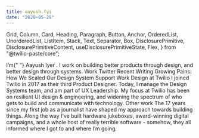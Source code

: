```yaml
---
title: aayush.fyi
date: "2020-05-29"
---
```


  Grid,
  Column,
  Card,
  Heading,
  Paragraph,
  Button,
  Anchor,
  OrderedList,
  UnorderedList,
  ListItem,
  Stack,
  Text,
  Separator,
  Box,
  DisclosurePrimitive,
  DisclosurePrimitiveContent,
  useDisclosurePrimitiveState,
  Flex,
} from "@twilio-paste/core";


<Box>
  <Grid>
    <Column span={[12, 12, 4]} offset={[0, 0, 1]}>
      <Heading as="h1" variant="heading10">
        I&rsquo;m{" "}
        <Box as="span" backgroundColor="colorBackgroundBrandHighlight">
          Aayush Iyer
        </Box>
        . I work on building better products through design, and better design through
        systems.
      </Heading>
      <Box backgroundColor="colorText">
        <Stack
          orientation={["vertical", "vertical", "horizontal"]}
          spacing="space60"
        >
          <Link href="/work" passHref>
            <Anchor>Work</Anchor>
          </Link>
            <Flex display="inline-flex" vAlignContent="center">
          <Link href="//twitter.com/aayush" passHref>
              <Anchor>Twitter</Anchor>
          </Link>
              <LinkExternalIcon
                decorative={false}
                title="Opens an external resource"
              />
            </Flex>
        </Stack>
      </Box>
    </Column>
  </Grid>
  <Box marginTop="space100">
    <Grid>
      <Column span={[12, 12, 4]} offset={[0, 0, 1]}>
        <Heading as="h2" variant="heading20">
          Recent Writing
        </Heading>
        <Link href="/writing/scaling_support" passHref>
          <Anchor>
            Growing Pains: How We Scaled Our Design System Support
          </Anchor>
        </Link>
      </Column>
      <Column span={[12, 12, 4]} offset={[0, 0, 1]}>
        <Heading as="h2" variant="heading20">
          Work
        </Heading>
        <Heading as="h3" variant="heading40">
          Design at Twilio
        </Heading>
        <Paragraph>
          I joined Twilio in 2017 as their third Product Designer. Today, I
          manage the Design Systems team, and am part of UX Leadership. My focus
          at Twilio has been on resilient UI design &amp; engineering, and
          widening the spectrum of who gets to build and communicate with
          technology.
        </Paragraph>
        <Heading as="h3" variant="heading40">
          Other work
        </Heading>
        <Paragraph>
          The 17 years since my first job as a journalist have shaped my
          approach towards building things. Along the way I&rsquo;ve built
          hardware jukeboxes, award-winning digital campaigns, and a whole host
          of really terrible software - somehow, they all informed where I got
          to and where I&rsquo;m going.
        </Paragraph>
      </Column>
    </Grid>
  </Box>
  <SiteFooter />
</Box>
